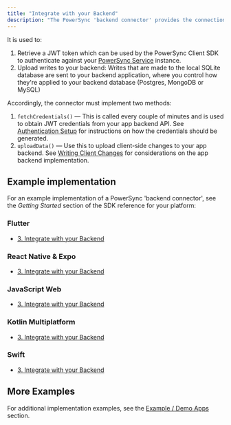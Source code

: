 ```yaml
---
title: "Integrate with your Backend"
description: "The PowerSync 'backend connector' provides the connection between your application backend and the PowerSync client-slide managed SQLite database."
---
```



It is used to:

1. Retrieve a JWT token which can be used by the PowerSync Client SDK to authenticate against your [PowerSync Service](/architecture/powersync-service) instance.
2. Upload writes to your backend: Writes that are made to the local SQLite database are sent to your backend application, where you control how they're applied to your backend database (Postgres, MongoDB or MySQL)

Accordingly, the connector must implement two methods:

1. `fetchCredentials()` — This is called every couple of minutes and is used to obtain JWT credentials from your app backend API. See [Authentication Setup](/installation/authentication-setup) for instructions on how the credentials should be generated.
2. `uploadData()` — Use this to upload client-side changes to your app backend.
See [Writing Client Changes](/installation/app-backend-setup/writing-client-changes) for considerations on the app backend implementation.

## Example implementation

For an example implementation of a PowerSync 'backend connector', see the _Getting Started_ section of the SDK reference for your platform:

### <Icon icon="flutter" iconType="solid" size="24"/> Flutter

* [3\. Integrate with your Backend](/client-sdk-references/flutter#3-integrate-with-your-backend)

### <Icon icon="react" iconType="solid" size="24"/> React Native & Expo

* [3\. Integrate with your Backend](/client-sdk-references/react-native-and-expo#3-integrate-with-your-backend)

### <Icon icon="js" iconType="solid" size="24"/> JavaScript Web

* [3\. Integrate with your Backend](/client-sdk-references/javascript-web#3-integrate-with-your-backend)

### <Icon icon="k" iconType="solid" size="24"/> Kotlin Multiplatform

* [3\. Integrate with your Backend](/client-sdk-references/kotlin-multiplatform#3-integrate-with-your-backend)

### <Icon icon="swift" iconType="solid" size="24"/> Swift

* [3\. Integrate with your Backend](/client-sdk-references/swift#3-integrate-with-your-backend)

## More Examples

For additional implementation examples, see the [Example / Demo Apps](/resources/demo-apps-example-projects) section.
